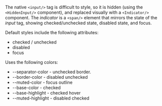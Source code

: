The native `<input/>` tag is difficult to style, so it is hidden (using the `<HiddenInput/>` component), and replaced visually with a `<Indicator/>` component.
The *indicator* is a `<span/>` element that mirrors the state of the *input* tag, showing checked/unchecked state, disabled state, and focus.

Default styles include the following attributes:
- checked / unchecked
- disabled
- focus

Uses the following colors:
- --separator-color - unchecked border.
- --border-color - disabled unchecked 
- --muted-color - focus outline
- --base-color - checked
- --base-highlight - checked hover
- --muted-highlight - disabled checked
